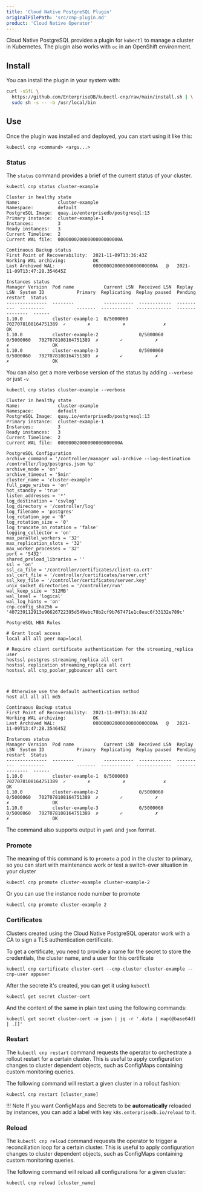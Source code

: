 ```yaml
---
title: 'Cloud Native PostgreSQL Plugin'
originalFilePath: 'src/cnp-plugin.md'
product: 'Cloud Native Operator'
---
```


Cloud Native PostgreSQL provides a plugin for `kubectl` to manage a cluster in Kubernetes.
The plugin also works with `oc` in an OpenShift environment.

## Install

You can install the plugin in your system with:

```sh
curl -sSfL \
  https://github.com/EnterpriseDB/kubectl-cnp/raw/main/install.sh | \
  sudo sh -s -- -b /usr/local/bin
```

## Use

Once the plugin was installed and deployed, you can start using it like this:

```shell
kubectl cnp <command> <args...>
```

### Status

The `status` command provides a brief of the current status of your cluster.

```shell
kubectl cnp status cluster-example
```

```shell
Cluster in healthy state   
Name:              cluster-example
Namespace:         default
PostgreSQL Image:  quay.io/enterprisedb/postgresql:13
Primary instance:  cluster-example-1
Instances:         3
Ready instances:   3
Current Timeline:  2
Current WAL file:  00000002000000000000000A

Continuous Backup status
First Point of Recoverability:  2021-11-09T13:36:43Z
Working WAL archiving:          OK
Last Archived WAL:              00000002000000000000000A   @   2021-11-09T13:47:28.354645Z

Instances status
Manager Version  Pod name           Current LSN  Received LSN  Replay LSN  System ID            Primary  Replicating  Replay paused  Pending restart  Status
---------------  --------           -----------  ------------  ----------  ---------            -------  -----------  -------------  ---------------  ------
1.10.0           cluster-example-1  0/5000060                              7027078108164751389  ✓        ✗            ✗              ✗                OK
1.10.0           cluster-example-2               0/5000060     0/5000060   7027078108164751389  ✗        ✓            ✗              ✗                OK
1.10.0           cluster-example-3               0/5000060     0/5000060   7027078108164751389  ✗        ✓            ✗              ✗                OK

```

You can also get a more verbose version of the status by adding `--verbose` or just `-v`

```shell
kubectl cnp status cluster-example --verbose
```

```shell
Cluster in healthy state   
Name:              cluster-example
Namespace:         default
PostgreSQL Image:  quay.io/enterprisedb/postgresql:13
Primary instance:  cluster-example-1
Instances:         3
Ready instances:   3
Current Timeline:  2
Current WAL file:  00000002000000000000000A

PostgreSQL Configuration
archive_command = '/controller/manager wal-archive --log-destination /controller/log/postgres.json %p'
archive_mode = 'on'
archive_timeout = '5min'
cluster_name = 'cluster-example'
full_page_writes = 'on'
hot_standby = 'true'
listen_addresses = '*'
log_destination = 'csvlog'
log_directory = '/controller/log'
log_filename = 'postgres'
log_rotation_age = '0'
log_rotation_size = '0'
log_truncate_on_rotation = 'false'
logging_collector = 'on'
max_parallel_workers = '32'
max_replication_slots = '32'
max_worker_processes = '32'
port = '5432'
shared_preload_libraries = ''
ssl = 'on'
ssl_ca_file = '/controller/certificates/client-ca.crt'
ssl_cert_file = '/controller/certificates/server.crt'
ssl_key_file = '/controller/certificates/server.key'
unix_socket_directories = '/controller/run'
wal_keep_size = '512MB'
wal_level = 'logical'
wal_log_hints = 'on'
cnp.config_sha256 = '407239112913e96626722395d549abc78b2cf9b767471e1c8eac6f33132e789c'

PostgreSQL HBA Rules

# Grant local access
local all all peer map=local

# Require client certificate authentication for the streaming_replica user
hostssl postgres streaming_replica all cert
hostssl replication streaming_replica all cert
hostssl all cnp_pooler_pgbouncer all cert



# Otherwise use the default authentication method
host all all all md5

Continuous Backup status
First Point of Recoverability:  2021-11-09T13:36:43Z
Working WAL archiving:          OK
Last Archived WAL:              00000002000000000000000A   @   2021-11-09T13:47:28.354645Z

Instances status
Manager Version  Pod name           Current LSN  Received LSN  Replay LSN  System ID            Primary  Replicating  Replay paused  Pending restart  Status
---------------  --------           -----------  ------------  ----------  ---------            -------  -----------  -------------  ---------------  ------
1.10.0           cluster-example-1  0/5000060                              7027078108164751389  ✓        ✗            ✗              ✗                OK
1.10.0           cluster-example-2               0/5000060     0/5000060   7027078108164751389  ✗        ✓            ✗              ✗                OK
1.10.0           cluster-example-3               0/5000060     0/5000060   7027078108164751389  ✗        ✓            ✗              ✗                OK
```

The command also supports output in `yaml` and `json` format.

### Promote

The meaning of this command is to `promote` a pod in the cluster to primary, so you
can start with maintenance work or test a switch-over situation in your cluster

```shell
kubectl cnp promote cluster-example cluster-example-2
```

Or you can use the instance node number to promote

```shell
kubectl cnp promote cluster-example 2
```

### Certificates

Clusters created using the Cloud Native PostgreSQL operator work with a CA to sign
a TLS authentication certificate.

To get a certificate, you need to provide a name for the secret to store
the credentials, the cluster name, and a user for this certificate

```shell
kubectl cnp certificate cluster-cert --cnp-cluster cluster-example --cnp-user appuser
```

After the secrete it's created, you can get it using `kubectl`

```shell
kubectl get secret cluster-cert
```

And the content of the same in plain text using the following commands:

```shell
kubectl get secret cluster-cert -o json | jq -r '.data | map(@base64d) | .[]'
```

### Restart

The `kubectl cnp restart` command requests the operator to orchestrate
a rollout restart for a certain cluster. This is useful to apply
configuration changes to cluster dependent objects, such as ConfigMaps
containing custom monitoring queries.

The following command will restart a given cluster in a rollout fashion:

```shell
kubectl cnp restart [cluster_name]
```

!!! Note
    If you want ConfigMaps and Secrets to be **automatically** reloaded by instances, you can
    add a label with key `k8s.enterprisedb.io/reload` to it.

### Reload

The `kubectl cnp reload` command requests the operator to trigger a reconciliation
loop for a certain cluster. This is useful to apply configuration changes
to cluster dependent objects, such as ConfigMaps containing custom monitoring queries.

The following command will reload all configurations for a given cluster:

```shell
kubectl cnp reload [cluster_name]
```
